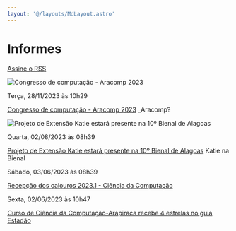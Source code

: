 ```yaml
---
layout: '@/layouts/MdLayout.astro'
---
```






Informes
========






[Assine o RSS](informes/informes/rss) 

















<Image src="https://arapiraca.ufal.br/graduacao/ciencia-da-computacao/institucional/informes/aracomp-2023/%40%40images/9d3461c1-7f85-414d-9888-192ff12d77c1.png" alt="Congresso de computação - Aracomp 2023" inferSize />





 Terça,
 28/11/2023 às
 10h29
 
[Congresso de computação - Aracomp 2023](informes/aracomp-2023)
\_Aracomp?







<Image src="https://arapiraca.ufal.br/graduacao/ciencia-da-computacao/institucional/informes/katie-na-bienal/%40%40images/c62d4077-d9b4-4dd1-9782-3ef65b1b34fd.jpg" alt="Projeto de Extensão Katie estará presente na 10º Bienal de Alagoas" inferSize />





 Quarta,
 02/08/2023 às
 08h39
 
[Projeto de Extensão Katie estará presente na 10º Bienal de Alagoas](informes/katie-na-bienal)
Katie na Bienal












 Sábado,
 03/06/2023 às
 08h39
 
[Recepção dos calouros 2023.1 - Ciência da Computação](informes/recepcao-dos-calouros-2023-1-ciencia-da-computacao)










 Sexta,
 02/06/2023 às
 10h47
 
[Curso de Ciência da Computação-Arapiraca recebe 4 estrelas no guia Estadão](informes/curso-de-ciencia-da-computacao-em-arapiraca-recebe-4-estrela-no-guia-estadao)











